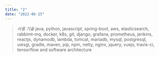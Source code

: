 ```yaml
---
title: "2"
date: "2022-06-15"
---
```

> <cite>사용 기술</cite>
> java, python, javascript, spring-boot, aws, elasticsearch, rabbimt-mq, docker, k8s, git, django, grafana, prometheus, jenkins,
reactjs, dynamodb, lambda, tomcat, mariadb, mysql, postgresql, uwsgi, gradle, maven, pip, npm,
netty, nginx, jquery, vuejs, travis-ci, tensorflow and software architecture
